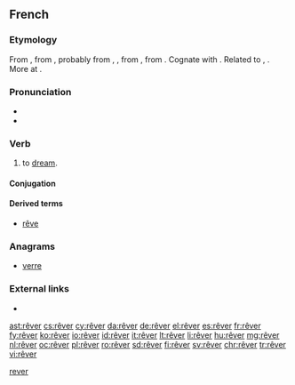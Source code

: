 {{also|rever}}
==French==

===Etymology===
From {{etyl|frm|fr}}, from {{etyl|fro|fr}} {{m|fro|resver||to consider, reflect, be delirious}}, probably from {{etyl|frk|fr}} {{m|frk|*reswan|*rēswan}}, {{m|frk|*raswan|*rāswan|to consider, conjecture, guess}}, from {{etyl|gem-pro|fr}} {{m|gem-pro|*rēswaną||to think, reckon, calculate}}, from {{etyl|ine-pro|fr}} {{m|ine-pro|*rei-||to reason, count}}. Cognate with {{etyl|ang|-}} {{m|ang|sc=Latinx|rǣswan||to think, consider, suspect, conjecture}}. Related to {{etyl|got|-}} {{m|got|𐍂𐌰𐌸𐌾𐍉||tr=raþjo|account, number, explanation|sc=Goth}}, {{etyl|goh|-}} {{m|goh|rīm||number}}. More at {{l|en|rhyme}}.

===Pronunciation===
* {{audio|Fr-rêver.ogg|audio|lang=fr}}
* {{IPA|/ʁe.ve/|lang=fr}}

===Verb===
{{fr-verb}}

# to [[dream]].

====Conjugation====
{{fr-conj-auto}}

====Derived terms====
* [[rêve]]

===Anagrams===
* [[verre#French|verre]]

===External links===
* {{R:TLFi}}

[[Category:fr:Thinking|rever]]

[[ast:rêver]]
[[cs:rêver]]
[[cy:rêver]]
[[da:rêver]]
[[de:rêver]]
[[el:rêver]]
[[es:rêver]]
[[fr:rêver]]
[[fy:rêver]]
[[ko:rêver]]
[[io:rêver]]
[[id:rêver]]
[[it:rêver]]
[[lt:rêver]]
[[li:rêver]]
[[hu:rêver]]
[[mg:rêver]]
[[nl:rêver]]
[[oc:rêver]]
[[pl:rêver]]
[[ro:rêver]]
[[sd:rêver]]
[[fi:rêver]]
[[sv:rêver]]
[[chr:rêver]]
[[tr:rêver]]
[[vi:rêver]]